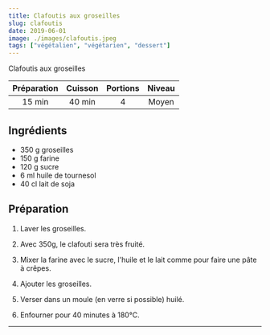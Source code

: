 ```yaml
---
title: Clafoutis aux groseilles
slug: clafoutis
date: 2019-06-01
image: ./images/clafoutis.jpeg
tags: ["végétalien", "végétarien", "dessert"]
---
```


<StyledParagraph>Clafoutis aux groseilles</StyledParagraph>

| Préparation | Cuisson | Portions | Niveau |
| :-: | :-: | :-: | :-: |
| 15 min | 40 min | 4 | Moyen |

## Ingrédients
- <ListItem>350 g groseilles</ListItem>
- <ListItem>150 g farine</ListItem>
- <ListItem>120 g sucre</ListItem>
- <ListItem>6 ml huile de tournesol</ListItem>
- <ListItem>40 cl lait de soja</ListItem>

## Préparation

1. Laver les groseilles.

2. Avec 350g, le clafouti sera très fruité.

3. Mixer la farine avec le sucre, l'huile et le lait comme pour faire une pâte à crêpes.

4. Ajouter les groseilles.

5. Verser dans un moule (en verre si possible) huilé.

6. Enfourner pour 40 minutes à 180°C.

---
